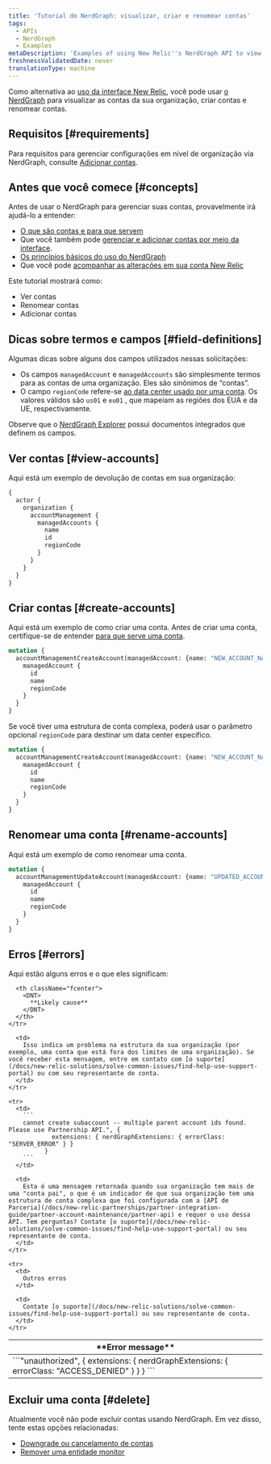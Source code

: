 ```yaml
---
title: 'Tutorial do NerdGraph: visualizar, criar e renomear contas'
tags:
  - APIs
  - NerdGraph
  - Examples
metaDescription: 'Examples of using New Relic''s NerdGraph API to view, create, and rename accounts.'
freshnessValidatedDate: never
translationType: machine
---
```


Como alternativa ao [uso da interface New Relic](/docs/accounts/accounts-billing/account-structure/add-accounts), você pode usar [o NerdGraph](/docs/apis/nerdgraph/get-started/introduction-new-relic-nerdgraph) para visualizar as contas da sua organização, criar contas e renomear contas.

## Requisitos [#requirements]

Para requisitos para gerenciar configurações em nível de organização via NerdGraph, consulte [Adicionar contas](/docs/accounts/accounts-billing/account-structure/add-accounts).

## Antes que você comece [#concepts]

Antes de usar o NerdGraph para gerenciar suas contas, provavelmente irá ajudá-lo a entender:

* [O que são contas e para que servem](/docs/accounts/accounts-billing/account-structure/new-relic-account-structure)
* Que você também pode [gerenciar e adicionar contas por meio da interface](/docs/accounts/accounts-billing/account-structure/add-accounts).
* [Os princípios básicos do uso do NerdGraph](/docs/apis/nerdgraph/get-started/introduction-new-relic-nerdgraph)
* Que você pode [acompanhar as alterações em sua conta New Relic](/docs/data-apis/understand-data/event-data/query-account-audit-logs-nrauditevent)

Este tutorial mostrará como:

* Ver contas
* Renomear contas
* Adicionar contas

## Dicas sobre termos e campos [#field-definitions]

Algumas dicas sobre alguns dos campos utilizados nessas solicitações:

* Os campos `managedAccount` e `managedAccounts` são simplesmente termos para as contas de uma organização. Eles são sinônimos de “contas”.
* O campo `regionCode` refere-se [ao data center usado por uma conta](/docs/accounts/accounts-billing/account-setup/choose-your-data-center). Os valores válidos são `us01` e `eu01` , que mapeiam as regiões dos EUA e da UE, respectivamente.

Observe que o [NerdGraph Explorer](/docs/apis/nerdgraph/get-started/introduction-new-relic-nerdgraph/#explorer) possui documentos integrados que definem os campos.

## Ver contas [#view-accounts]

Aqui está um exemplo de devolução de contas em sua organização:

```graphql
{
  actor {
    organization {
      accountManagement {
        managedAccounts {
          name
          id
          regionCode
        }
      }
    }
  }
}
```

## Criar contas [#create-accounts]

Aqui está um exemplo de como criar uma conta. Antes de criar uma conta, certifique-se de entender [para que serve uma conta](/docs/accounts/accounts-billing/account-structure/new-relic-account-structure).

```graphql
mutation {
  accountManagementCreateAccount(managedAccount: {name: "NEW_ACCOUNT_NAME"}) {
    managedAccount {
      id
      name
      regionCode
    }
  }
}
```

Se você tiver uma estrutura de conta complexa, poderá usar o parâmetro opcional `regionCode` para destinar um data center específico.

```graphql
mutation {
  accountManagementCreateAccount(managedAccount: {name: "NEW_ACCOUNT_NAME", regionCode: "eu01"}) {
    managedAccount {
      id
      name
      regionCode
    }
  }
}
```

## Renomear uma conta [#rename-accounts]

Aqui está um exemplo de como renomear uma conta.

```graphql
mutation {
  accountManagementUpdateAccount(managedAccount: {name: "UPDATED_ACCOUNT_NAME", id: 101010101}) {
    managedAccount {
      id
      name
      regionCode
    }
  }
}
```

## Erros [#errors]

Aqui estão alguns erros e o que eles significam:

<table>
  <thead>
    <tr>
      <th className="fcenter">
        <DNT>
          **Error message**
        </DNT>
      </th>

      <th className="fcenter">
        <DNT>
          **Likely cause**
        </DNT>
      </th>
    </tr>
  </thead>

  <tbody>
    <tr>
      <td>
        ```"unauthorized", {
              extensions: { nerdGraphExtensions: { errorClass: "ACCESS_DENIED" } }
            }
        ```
      </td>

      <td>
        Isso indica um problema na estrutura da sua organização (por exemplo, uma conta que está fora dos limites de uma organização). Se você receber esta mensagem, entre em contato com [o suporte](/docs/new-relic-solutions/solve-common-issues/find-help-use-support-portal) ou com seu representante de conta.
      </td>
    </tr>

    <tr>
      <td>
        ```
        cannot create subaccount -- multiple parent account ids found. Please use Partnership API.", {
                extensions: { nerdGraphExtensions: { errorClass: "SERVER_ERROR" } }
              }
        ```
      </td>

      <td>
        Esta é uma mensagem retornada quando sua organização tem mais de uma "conta pai", o que é um indicador de que sua organização tem uma estrutura de conta complexa que foi configurada com a [API de Parceria](/docs/new-relic-partnerships/partner-integration-guide/partner-account-maintenance/partner-api) e requer o uso dessa API. Tem perguntas? Contate [o suporte](/docs/new-relic-solutions/solve-common-issues/find-help-use-support-portal) ou seu representante de conta.
      </td>
    </tr>

    <tr>
      <td>
        Outros erros
      </td>

      <td>
        Contate [o suporte](/docs/new-relic-solutions/solve-common-issues/find-help-use-support-portal) ou seu representante de conta.
      </td>
    </tr>
  </tbody>
</table>

## Excluir uma conta [#delete]

Atualmente você não pode excluir contas usando NerdGraph. Em vez disso, tente estas opções relacionadas:

* [Downgrade ou cancelamento de contas](/docs/accounts/accounts-billing/account-setup/downgradecancel-account)
* [Remover uma entidade monitor](/docs/apis/nerdgraph/examples/nerdgraph-entities-api-tutorial/#delete-entities)